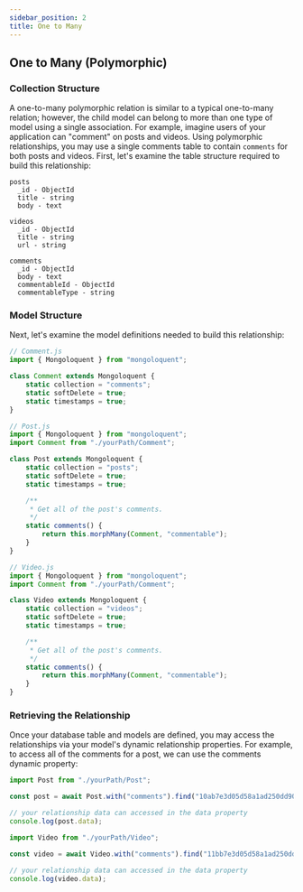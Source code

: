 ```yaml
---
sidebar_position: 2
title: One to Many
---
```


## One to Many (Polymorphic)

### Collection Structure

A one-to-many polymorphic relation is similar to a typical one-to-many relation; however, the child model can belong to more than one type of model using a single association. For example, imagine users of your application can "comment" on posts and videos. Using polymorphic relationships, you may use a single comments table to contain `comments` for both posts and videos. First, let's examine the table structure required to build this relationship:

```
posts
  _id - ObjectId
  title - string
  body - text

videos
  _id - ObjectId
  title - string
  url - string

comments
  _id - ObjectId
  body - text
  commentableId - ObjectId
  commentableType - string

```

### Model Structure

Next, let's examine the model definitions needed to build this relationship:

```javascript
// Comment.js
import { Mongoloquent } from "mongoloquent";

class Comment extends Mongoloquent {
	static collection = "comments";
	static softDelete = true;
	static timestamps = true;
}
```

```javascript
// Post.js
import { Mongoloquent } from "mongoloquent";
import Comment from "./yourPath/Comment";

class Post extends Mongoloquent {
	static collection = "posts";
	static softDelete = true;
	static timestamps = true;

	/**
	 * Get all of the post's comments.
	 */
	static comments() {
		return this.morphMany(Comment, "commentable");
	}
}
```

```javascript
// Video.js
import { Mongoloquent } from "mongoloquent";
import Comment from "./yourPath/Comment";

class Video extends Mongoloquent {
	static collection = "videos";
	static softDelete = true;
	static timestamps = true;

	/**
	 * Get all of the post's comments.
	 */
	static comments() {
		return this.morphMany(Comment, "commentable");
	}
}
```

### Retrieving the Relationship

Once your database table and models are defined, you may access the relationships via your model's dynamic relationship properties. For example, to access all of the comments for a post, we can use the comments dynamic property:

```javascript
import Post from "./yourPath/Post";

const post = await Post.with("comments").find("10ab7e3d05d58a1ad250dd90");

// your relationship data can accessed in the data property
console.log(post.data);
```

```javascript
import Video from "./yourPath/Video";

const video = await Video.with("comments").find("11bb7e3d05d58a1ad250dd99");

// your relationship data can accessed in the data property
console.log(video.data);
```
